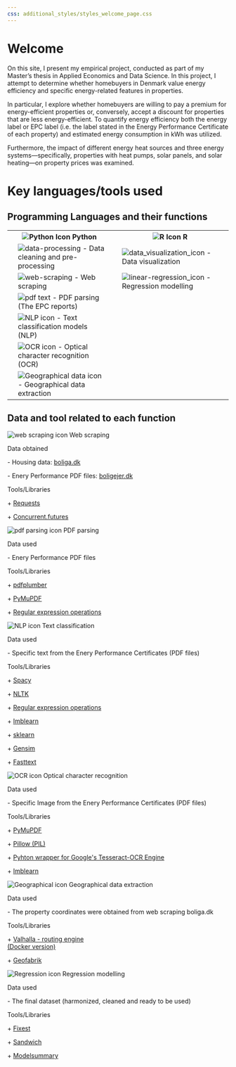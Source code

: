```yaml
---
css: additional_styles/styles_welcome_page.css
---
```


# Welcome {.unnumbered}

::: paratext
On this site, I present my empirical project, conducted as part of my Master's thesis in Applied Economics and Data Science. In this project, I attempt to determine whether homebuyers in Denmark value energy efficiency and specific energy-related features in properties.

In particular, I explore whether homebuyers are willing to pay a premium for energy-efficient properties or, conversely, accept a discount for properties that are less energy-efficient. To quantify energy efficiency both the energy label or EPC label (i.e. the label stated in the Energy Performance Certificate of each property) and estimated energy consumption in kWh was utilized.

Furthermore, the impact of different energy heat sources and three energy systems—specifically, properties with heat pumps, solar panels, and solar heating—on property prices was examined.
:::

# Key languages/tools used

::: {.callout-note icon="false"}
## Programming Languages and their functions

```{=html}

<div class="table-container">
  <table>
  <tr class="headers">
  
      <th colspan="2">
      <img src="assets/python_icon.png" alt="Python Icon" class="icon">
      Python
      </th>
      
      <th colspan="2">
      <img src="assets/r_icon.png" alt="R Icon" class="icon">
      R
      </th>
  </tr>
  <!-- ROW 1 -->
  <tr>
      <td class="narrow item"></td>
      <td class="wide item main"> 
        <img src="assets/data-processing_icon_2.png" alt="data-processing" class="mini_icon"> 
        - Data cleaning and pre-processing
      </td>
      <td class="narrow item"></td>
      <td class="wide item">
        <img src="assets/data_visualization_icon.png" alt="data_visualization_icon" class="mini_icon">
        - Data visualization
      </td>
  </tr>
  <!-- ROW 2 -->
  <tr>
      <td class="narrow item"></td>
      <td class="wide item main">
        <img src="assets/web_scraping_icon_2.png" alt="web-scraping" class="mini_icon">
        - Web scraping 
      </td>
      <td class="narrow item"></td>
      <td class="wide item">
        <img src="assets/linear-regression_icon.png" alt="linear-regression_icon" class="mini_icon">
        - Regression modelling
      </td>
  </tr>
  <!-- ROW 3 -->
  <tr>
      <td class="narrow item"></td>
      <td class="wide item main">
        <img src="assets/pdf_text_icon.png" alt="pdf text" class="mini_icon">
        - PDF parsing (The EPC reports)
      </td>
  </tr>
  <!-- ROW 4 -->
  <tr>
      <td class="narrow item"></td>
      <td class="wide item main">
        <img src="assets/nlp_icon.png" alt="NLP icon" class="mini_icon">
        - Text classification models (NLP)
      </td>
  </tr>
  <!-- ROW 5 -->
  <tr>
      <td class="narrow item"></td>
      <td class="wide item main">
        <img src="assets/ocr_icon.png" alt="OCR icon" class="mini_icon">
        - Optical character recognition (OCR)
      </td>
  </tr>
  <!-- ROW 6 -->
  <tr>
      <td class="narrow item"></td>
      <td class="wide item main">
        <img src="assets/geographical-data_icon.png" alt="Geographical data icon" class="mini_icon">
        - Geographical data extraction
      </td>
  </tr>
</table>
</div>
```
:::

::: {.callout-tip icon="false"}
## Data and tool related to each function

```{=html}
<div class="card-container">

        <div class="card">
            <div class="card-title">
                <img src="assets/web_scraping_icon_2.png" alt="web scraping icon" class="icon">
                <span>Web scraping</span>
            </div>
            <div class="card-content">
                <p class="category">Data obtained</p>
                <p class="card_string">- Housing data: <a href="https://www.boliga.dk/" target="_blank">boliga.dk</a></p>
                <p class="card_string">- Enery Performance PDF files: <a href="https://boligejer.dk/" target="_blank">boligejer.dk</a></p>
                <p class="category">Tools/Libraries</p>
                <div class="stack">
                 <p >+ <a href="https://requests.readthedocs.io/en/latest/" target="_blank">Requests</a></p>
                 <p >+ <a href="https://docs.python.org/3/library/concurrent.futures.html" target="_blank">Concurrent.futures</a></p>
                 <p></p>
                 <p></p>
                 <p></p>
                </div>
            </div>
        </div>
        
        <div class="card"">
            <div class="card-title">
                <img src="assets/pdf_text_icon.png" alt="pdf parsing icon" class="icon">
                <span>PDF parsing</span>
            </div>
            <div class="card-content">
                <p class="category">Data used</p>
                <p class="card_string">- Enery Performance PDF files</p>
                <p class="category">Tools/Libraries</p>
                <div class="stack">
                 <p >+ <a href="https://github.com/jsvine/pdfplumber" target="_blank">pdfplumber</a></p>
                 <p >+ <a href="https://pymupdf.readthedocs.io/en/latest/" target="_blank">PyMuPDF</a></p>
                 <p >+ <a href="https://docs.python.org/3/library/re.html" target="_blank">Regular expression operations</a></p>
                </div>
            </div>
        </div>
        
        <div class="card">
            <div class="card-title">
                <img src="assets/nlp_icon.png" alt="NLP icon" class="icon">
                <span>Text classification</span>
            </div>
            <div class="card-content">
                <p class="category">Data used</p>
                <p class="card_string">- Specific text from the Enery Performance Certificates (PDF files)</p>
                <p class="category">Tools/Libraries</p>
                <div class="stack">
                 <p >+ <a href="https://spacy.io/" target="_blank">Spacy</a></p>
                 <p >+ <a href="https://www.nltk.org/" target="_blank">NLTK</a></p>
                 <p >+ <a href="https://docs.python.org/3/library/re.html" target="_blank">Regular expression operations</a></p>
                 <p >+ <a href="https://imbalanced-learn.org/stable/" target="_blank">Imblearn</a></p>
                 <p >+ <a href="https://scikit-learn.org/stable/" target="_blank">sklearn</a></p>
                 <p >+ <a href="https://github.com/piskvorky/gensim" target="_blank">Gensim</a></p>
                 <p >+ <a href="https://fasttext.cc/" target="_blank">Fasttext</a></p>
                </div>
            </div>
        </div>
        
        <div class="card">
            <div class="card-title">
                <img src="assets/ocr_icon.png" alt="OCR icon" class="icon">
                <span>Optical character recognition</span>
            </div>
            <div class="card-content">
                <p class="category">Data used</p>
                <p class="card_string">- Specific Image from the Enery Performance Certificates (PDF files)</p>
                <p class="category">Tools/Libraries</p>
                <div class="stack">
                 <p >+ <a href="https://pymupdf.readthedocs.io/en/latest/" target="_blank">PyMuPDF</a></p>
                 <p >+ <a href="https://pillow.readthedocs.io/en/stable/" target="_blank">Pillow (PIL)</a></p>
                 <p >+ <a href="https://pypi.org/project/pytesseract/" target="_blank">Pyhton wrapper for Google's Tesseract-OCR Engine</a></p>
                 <p >+ <a href="https://imbalanced-learn.org/stable/" target="_blank">Imblearn</a></p>
                 <p></p>
                 <p></p>
                 <p></p>
                 <p></p>
                 <p></p>
                 <p></p>
                 <p></p>
                </div>
            </div>
        </div>
        
        <div class="card">
            <div class="card-title">
                <img src="assets/geographical-data_icon.png" alt="Geographical icon" class="icon">
                <span>Geographical data extraction</span>
            </div>
            <div class="card-content">
                <p class="category">Data used</p>
                <p class="card_string">- The property coordinates were obtained from web scraping boliga.dk</p>
                <p class="category">Tools/Libraries</p>
                <div class="stack">
                 <p >+ <a href="https://github.com/valhalla/valhalla" target="_blank">Valhalla - routing engine <br> (Docker version)</a></p>
                 <p >+ <a href="https://download.geofabrik.de/europe/denmark.html" target="_blank">Geofabrik</a></p>
                </div>
                <p></p>
                <p></p>
            </div>
        </div>
        
        <div class="card">
            <div class="card-title">
                <img src="assets/linear-regression_icon.png" alt="Regression icon" class="icon">
                <span>Regression modelling</span>
            </div>
            <div class="card-content">
                <p class="category">Data used</p>
                <p class="card_string">- The final dataset (harmonized, cleaned and ready to be used)</p>
                <p class="category">Tools/Libraries</p>
                <div class="stack">
                 <p >+ <a href="https://cran.r-project.org/web/packages/fixest/index.html" target="_blank">Fixest</a></p>
                 <p >+ <a href="https://cran.r-project.org/web/packages/sandwich/index.html" target="_blank">Sandwich</a></p>
                 <p >+ <a href="https://modelsummary.com/" target="_blank">Modelsummary</a></p>
                </div>
            </div>
        </div>
    </div>
```
:::
